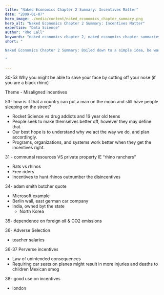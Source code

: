 ```yaml
---
title: "Naked Economics Chapter 2 Summary: Incentives Matter"
date: "2009-01-07"
hero_image: ./media/content/naked_economics_chapter_summary.png
hero_alt: "Naked Economics Chapter 2 Summary: Incentives Matter"
expertise: "Data Science"
author: "Rho Lall"
keywords: "naked economics chapter 2, naked economics chapter summaries, naked economics undressing the dismal science chapter summaries, naked economics undressing the dismal science sparknotes, naked economics cliff notes"
short: "

Naked Economics Chapter 2 Summary: Boiled down to a simple idea, be wary of what you wish for because it might not be what you want. Incentives matter but like a genie in a bottle they are problematic.

"

---
```


30-53 Why you might be able to save your face by cutting off your nose (if you are a black rhino)

Theme - Misaligned incentives

53- how is it that a country can put a man on the moon and still have people sleeping on the street?
- Rocket Science vs drug addicts and 16 year old teens
- People seek to make themselves better off, however they may define that.
- Our best hope is to understand why we act the way we do, and plan accordingly.
- Programs, organizations, and systems work better when they get the incentives right.



31 - communal resources VS private property IE “rhino ranchers”
- Rats vs rhinos
- Free riders
- Incentives to hunt rhinos outnumber the disincentives

34- adam smith butcher quote
- Microsoft example
- Berlin wall, east german car company
- India, owned byt the state
	- North Korea

35- dependence on foreign oil & CO2 emissions

36- Adverse Selection
- teacher salaries

36-37 Perverse incentives
- Law of unintended consequences
- Requiring car seats on planes might result in more injuries and deaths to children
Mexican smog

38- good use on incentives
- london
